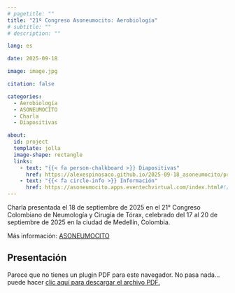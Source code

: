 ```yaml
---
# pagetitle: ""
title: "21º Congreso Asoneumocito: Aerobiología"
# subtitle: ""
# description: ""

lang: es

date: 2025-09-18

image: image.jpg

citation: false

categories: 
  - Aerobiología
  - ASONEUMOCITO
  - Charla
  - Diapositivas

about:
  id: project
  template: jolla
  image-shape: rectangle
  links:
    - text: "{{< fa person-chalkboard >}} Diapositivas"
      href: https://alexespinosaco.github.io/2025-09-18_asoneumocito/presentacion_asoneumocito.pdf
    - text: "{{< fa circle-info >}} Información"
      href: https://asoneumocito.apps.eventechvirtual.com/index.html#!/conferencista/10
---
```


:::{ #project}
:::

Charla presentada el 18 de septiembre de 2025 en el 21° Congreso Colombiano de Neumología y Cirugía de Tórax, celebrado del 17 al 20 de septiembre de 2025 en la ciudad de Medellín, Colombia.

Más información: [ASONEUMOCITO](https://asoneumocito.eventechvirtual.com)

## Presentación

```{=html}
<object data="presentacion_asoneumocito.pdf" type="application/pdf" width="800" height="460">
    <p>Parece que no tienes un plugin PDF para este navegador.
    No pasa nada… puede hacer <a href="presentacion_asoneumocito.pdf">clic aquí
    para descargar el archivo PDF.</a></p>
</object>
```
